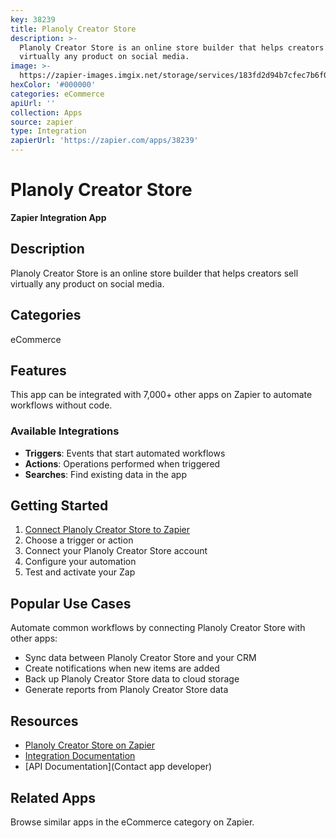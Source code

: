 ```yaml
---
key: 38239
title: Planoly Creator Store
description: >-
  Planoly Creator Store is an online store builder that helps creators sell
  virtually any product on social media.
image: >-
  https://zapier-images.imgix.net/storage/services/183fd2d94b7cfec7b6f0595ab1edaba7.png?auto=format%2Ccompress&ixlib=python-3.0.0&q=50
hexColor: '#000000'
categories: eCommerce
apiUrl: ''
collection: Apps
source: zapier
type: Integration
zapierUrl: 'https://zapier.com/apps/38239'
---
```

# Planoly Creator Store

**Zapier Integration App**

## Description

Planoly Creator Store is an online store builder that helps creators sell virtually any product on social media.

## Categories

eCommerce

## Features

This app can be integrated with 7,000+ other apps on Zapier to automate workflows without code.

### Available Integrations

- **Triggers**: Events that start automated workflows
- **Actions**: Operations performed when triggered
- **Searches**: Find existing data in the app

## Getting Started

1. [Connect Planoly Creator Store to Zapier](https://zapier.com/apps/38239)
2. Choose a trigger or action
3. Connect your Planoly Creator Store account
4. Configure your automation
5. Test and activate your Zap

## Popular Use Cases

Automate common workflows by connecting Planoly Creator Store with other apps:

- Sync data between Planoly Creator Store and your CRM
- Create notifications when new items are added
- Back up Planoly Creator Store data to cloud storage
- Generate reports from Planoly Creator Store data

## Resources

- [Planoly Creator Store on Zapier](https://zapier.com/apps/38239)
- [Integration Documentation](https://zapier.com/apps/38239/integrations)
- [API Documentation](Contact app developer)

## Related Apps

Browse similar apps in the eCommerce category on Zapier.
